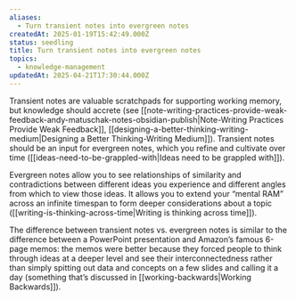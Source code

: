 ```yaml
---
aliases:
  - Turn transient notes into evergreen notes
createdAt: 2025-01-19T15:42:49.000Z
status: seedling
title: Turn transient notes into evergreen notes
topics:
  - knowledge-management
updatedAt: 2025-04-21T17:30:44.000Z
---
```

Transient notes are valuable scratchpads for supporting working memory, but knowledge should accrete (see [[note-writing-practices-provide-weak-feedback-andy-matuschak-notes-obsidian-publish|Note-Writing Practices Provide Weak Feedback]], [[designing-a-better-thinking-writing-medium|Designing a Better Thinking-Writing Medium]]). Transient notes should be an input for evergreen notes, which you refine and cultivate over time ([[ideas-need-to-be-grappled-with|Ideas need to be grappled with]]).

Evergreen notes allow you to see relationships of similarity and contradictions between different ideas you experience and different angles from which to view those ideas. It allows you to extend your “mental RAM” across an infinite timespan to form deeper considerations about a topic ([[writing-is-thinking-across-time|Writing is thinking across time]]).

The difference between transient notes vs. evergreen notes is similar to the difference between a PowerPoint presentation and Amazon’s famous 6-page memos: the memos were better because they forced people to think through ideas at a deeper level and see their interconnectedness rather than simply spitting out data and concepts on a few slides and calling it a day (something that’s discussed in [[working-backwards|Working Backwards]]).
